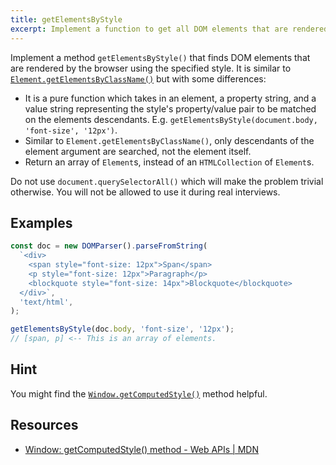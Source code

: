 ```yaml
---
title: getElementsByStyle
excerpt: Implement a function to get all DOM elements that are rendered using the specified style
---
```


Implement a method `getElementsByStyle()` that finds DOM elements that are rendered by the browser using the specified style. It is similar to [`Element.getElementsByClassName()`](https://developer.mozilla.org/en-US/docs/Web/API/Element/getElementsByClassName) but with some differences:

- It is a pure function which takes in an element, a property string, and a value string representing the style's property/value pair to be matched on the elements descendants. E.g. `getElementsByStyle(document.body, 'font-size', '12px')`.
- Similar to `Element.getElementsByClassName()`, only descendants of the element argument are searched, not the element itself.
- Return an array of `Element`s, instead of an `HTMLCollection` of `Element`s.

Do not use `document.querySelectorAll()` which will make the problem trivial otherwise. You will not be allowed to use it during real interviews.

## Examples

```js
const doc = new DOMParser().parseFromString(
  `<div>
    <span style="font-size: 12px">Span</span>
    <p style="font-size: 12px">Paragraph</p>
    <blockquote style="font-size: 14px">Blockquote</blockquote>
  </div>`,
  'text/html',
);

getElementsByStyle(doc.body, 'font-size', '12px');
// [span, p] <-- This is an array of elements.
```

## Hint

You might find the [`Window.getComputedStyle()`](https://developer.mozilla.org/en-US/docs/Web/API/Window/getComputedStyle) method helpful.

## Resources

- [Window: getComputedStyle() method - Web APIs | MDN](https://developer.mozilla.org/en-US/docs/Web/API/Window/getComputedStyle)

